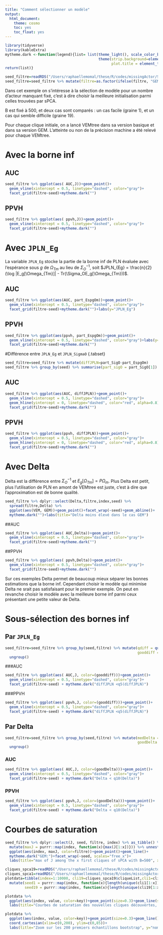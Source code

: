 ```yaml
---
title: "Comment sélectionner un modèle"
output: 
  html_document: 
    theme: cosmo
    toc: yes
    toc_float: yes
---
```


```r
library(tidyverse)
library(kableExtra)
mytheme.dark <-function(legend){list= list(theme_light(), scale_color_brewer(legend,palette="Dark2"), scale_fill_brewer(legend,palette="Dark2"),
                                           theme(strip.background=element_rect(fill="gray50",colour ="gray50"),
                                                 plot.title = element_text(hjust = 0.5)))
return(list)}

seed_filtre=readRDS("/Users/raphaellemomal/these/R/codes/missingActor/SimResults/seed_filtre.rds")
seed_filtre=seed_filtre %>% mutate(filtre=as.factor(ifelse(filtre, "GEM", "VEM")))
```

Dans cet exemple on s'intéresse à la sélection de modèle pour un nombre d'acteur manquant fixé, c'est à dire choisir la meilleure initialisation parmi celles trouvées par sPCA. 

B est fixé à 500, et deux cas sont comparés : un cas facile (graine 1), et un cas qui semble difficile (graine 19). 

Pour chaque clique initiale, on a lancé VEMtree dans sa version basique et dans sa version GEM. L'atteinte ou non de la précision machine a été relevé pour chaque VEMtree.

# Avec la borne inf {.tabset}

## AUC

```r
seed_filtre %>% ggplot(aes( AUC,J))+geom_point()+
  geom_vline(xintercept = 0.5, linetype="dashed", color="gray")+
  facet_grid(filtre~seed)+mytheme.dark("")
```

## PPVH
```r
seed_filtre %>% ggplot(aes( ppvh,J))+geom_point()+
  geom_vline(xintercept = 0.5, linetype="dashed", color="gray")+
  facet_grid(filtre~seed)+mytheme.dark("")
```

# Avec `JPLN_Eg` {.tabset}

La variable `JPLN_Eg` stocke la partie de la borne inf de PLN évaluée avec l'espérance sous $g$ de $\Omega_{Tm}$ au lieu de $\Sigma_O^{-1}$, soit $JPLN_{Eg} = \frac{n}{2} (\log |E_g[\Omega_{Tm}]| - Tr(\Sigma_OE_g[\Omega_{Tm}))$.

## AUC

```r
seed_filtre %>% ggplot(aes(AUC, part_EspgOm))+geom_point()+
  geom_vline(xintercept = 0.5, linetype="dashed", color="gray")+
  facet_grid(filtre~seed)+mytheme.dark("")+labs(y="JPLN_Eg")
```

## PPVH

```r
seed_filtre %>% ggplot(aes(ppvh, part_EspgOm))+geom_point()+
  geom_vline(xintercept = 0.5, linetype="dashed", color="gray")+labs(y="JPLN_Eg")+
  facet_grid(filtre~seed)+mytheme.dark("")
```

#Différence entre `JPLN_Eg` et  `JPLN_SigmaO`  {.tabset}

```r
seed_filtre=seed_filtre %>% mutate(diffJPLN=part_SigO-part_EspgOm) 
seed_filtre %>% group_by(seed) %>% summarise(part_sigO = part_SigO[1]) %>% kable() %>% kable_styling()
```

## AUC

```r
seed_filtre %>% ggplot(aes(AUC, diffJPLN))+geom_point()+
  geom_vline(xintercept = 0.5, linetype="dashed", color="gray")+
  geom_hline(yintercept = 0, linetype="dashed", color="red", alpha=0.8)+
  facet_grid(filtre~seed)+mytheme.dark("")
```

## PPVH

```r
seed_filtre %>% ggplot(aes(ppvh, diffJPLN))+geom_point()+
  geom_vline(xintercept = 0.5, linetype="dashed", color="gray")+
  geom_hline(yintercept = 0, linetype="dashed", color="red", alpha=0.8)+
  facet_grid(filtre~seed)+mytheme.dark("")
```

# Avec Delta{.tabset}

Delta est la différence entre $\Sigma_O^{-1}$ et $E_g[ \Omega_{Tm}] = P\Omega_m$. Plus Delta est petit, plus l'utilisation de PLN en amont de VEMtree est juste, c'est à dire que l'approximation est de bonne qualité.


```r

seed_filtre %>% dplyr::select(Delta,filtre,index,seed) %>% 
  spread(filtre,Delta) %>% 
  ggplot(aes(VEM, GEM))+geom_point()+facet_wrap(~seed)+geom_abline()+
  mytheme.dark("")+labs(title="Delta moins élevé dans le cas GEM")
```

##AUC

```r
seed_filtre %>% ggplot(aes( AUC,Delta))+geom_point()+
  geom_vline(xintercept = 0.5, linetype="dashed", color="gray")+
  facet_grid(filtre~seed)+mytheme.dark("")
```

##PPVH

```r
seed_filtre %>% ggplot(aes( ppvh,Delta))+geom_point()+
  geom_vline(xintercept = 0.5, linetype="dashed", color="gray")+
  facet_grid(filtre~seed)+mytheme.dark("")

```

Sur ces exemples Delta permet de beaucoup mieux séparer les bonnes estimations que la borne inf. Cependant choisir le modèle qui minimise Delta ne srait pas satisfaisant pour le premier exemple. On peut en revanche choisir le modèle avec la meilleure borne inf parmi ceux présentant une petite valeur de Delta.  


# Sous-sélection des bornes inf {.tabset}
## Par `JPLN_Eg`
```r
seed_filtre=seed_filtre %>% group_by(seed,filtre) %>% mutate(qdiff = quantile(diffJPLN,0.5),
                                                             gooddiff = diffJPLN<qdiff) %>% 
  ungroup()
```

###AUC

```r
seed_filtre %>% ggplot(aes( AUC,J, color=(gooddiff)))+geom_point()+
  geom_vline(xintercept = 0.5, linetype="dashed", color="gray")+
  facet_grid(filtre~seed) + mytheme.dark("diffJPLN <q5(diffJPLN)")
```

###PPVH

```r
seed_filtre %>% ggplot(aes( ppvh,J, color=(gooddiff)))+geom_point()+
  geom_vline(xintercept = 0.5, linetype="dashed", color="gray")+
  facet_grid(filtre~seed) + mytheme.dark("diffJPLN <q5(diffJPLN)")
```

## Par Delta
```r
seed_filtre=seed_filtre %>% group_by(seed,filtre) %>% mutate(medDelta = quantile(Delta,0.1),
                                                             goodDelta = Delta<medDelta) %>% 
  ungroup()

```

### AUC
```r
seed_filtre %>% ggplot(aes( AUC,J, color=(goodDelta)))+geom_point()+
  geom_vline(xintercept = 0.5, linetype="dashed", color="gray")+
  facet_grid(filtre~seed) + mytheme.dark("Delta < q10(Delta)")
```

### PPVH

```r
seed_filtre %>% ggplot(aes( ppvh,J, color=(goodDelta)))+geom_point()+
  geom_vline(xintercept = 0.5, linetype="dashed", color="gray")+
  facet_grid(filtre~seed) + mytheme.dark("Delta < q10(Delta)")
```

 
# Courbes de saturation

```r
seed_filtre %>% dplyr::select(J, seed, filtre, index) %>% as_tibble() %>% group_by(seed, filtre) %>% 
  mutate(maxJ = purrr::map(index, function(x){max(J[1:x])})) %>% unnest() %>% ungroup() %>%
  ggplot(aes(index, maxJ, color=filtre))+geom_point()+geom_line()+
  mytheme.dark("GEM:")+facet_wrap(~seed, scales="free_x")+
  labs(title="max of J among the x first cliques of sPCA with B=500", x="x")

cliques_spca19=readRDS("/Users/raphaellemomal/these/R/codes/missingActor/SimResults/cliques_spca19_10000.rds")
cliques_spca1=readRDS("/Users/raphaellemomal/these/R/codes/missingActor/SimResults/cliques_spca1_10000.rds")
plotdata=tibble(index=1:10000, cli19=cliques_spca19$cliqueList,cli1=cliques_spca1$cliqueList) %>% 
  mutate(seed1 = purrr::map(index, function(x){length(unique(cli1[1:x]))}),
         seed19 = purrr::map(index, function(x){length(unique(cli19[1:x]))})) %>% unnest() %>% dplyr::select(seed1, seed19,index) %>% gather(key, value, -index)

plotdata %>% 
  ggplot(aes(index, value, color=key))+geom_point(size=0.3)+geom_line(size=0.1)+ mytheme.dark("")+
  labs(title="Courbes de saturation des nouvelles cliques découvertes, pour B=1e+4", y="nombre de cliques uniques")

plotdata %>% 
  ggplot(aes(index, value, color=key))+geom_point(size=0.3)+geom_line()+ mytheme.dark("")+
  coord_cartesian(xlim=c(0,200), ylim=c(0,85))+
  labs(title="Zoom sur les 200 premiers échantillons bootstrap", y="nombre de cliques uniques")
```

